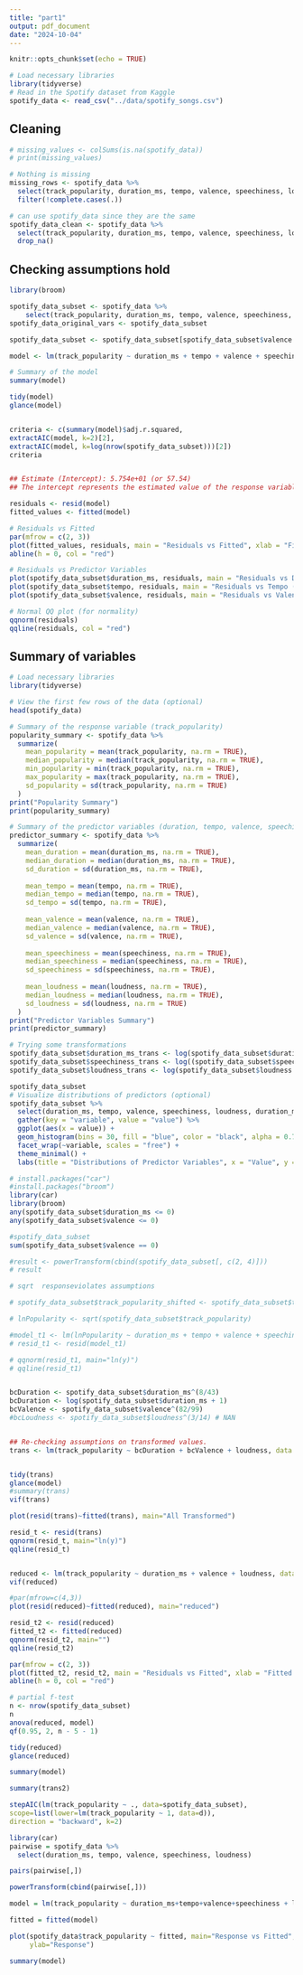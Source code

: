 ```yaml
---
title: "part1"
output: pdf_document
date: "2024-10-04"
---
```


```r
knitr::opts_chunk$set(echo = TRUE)
```

```r
# Load necessary libraries
library(tidyverse)
# Read in the Spotify dataset from Kaggle
spotify_data <- read_csv("../data/spotify_songs.csv")

```

## Cleaning

```r
# missing_values <- colSums(is.na(spotify_data))
# print(missing_values)

# Nothing is missing
missing_rows <- spotify_data %>%
  select(track_popularity, duration_ms, tempo, valence, speechiness, loudness) %>%
  filter(!complete.cases(.))

# can use spotify_data since they are the same
spotify_data_clean <- spotify_data %>%
  select(track_popularity, duration_ms, tempo, valence, speechiness, loudness) %>%
  drop_na()
```

## Checking assumptions hold
```r
library(broom)

spotify_data_subset <- spotify_data %>%
    select(track_popularity, duration_ms, tempo, valence, speechiness, loudness)
spotify_data_original_vars <- spotify_data_subset

spotify_data_subset <- spotify_data_subset[spotify_data_subset$valence != 0, ]

model <- lm(track_popularity ~ duration_ms + tempo + valence + speechiness + loudness, data = spotify_data_subset)

# Summary of the model
summary(model)

tidy(model)
glance(model)


criteria <- c(summary(model)$adj.r.squared,
extractAIC(model, k=2)[2],
extractAIC(model, k=log(nrow(spotify_data_subset)))[2])
criteria


## Estimate (Intercept): 5.754e+01 (or 57.54)
## The intercept represents the estimated value of the response variable, track_popularity, when all predictor variables (duration, tempo, valence, speechiness, loudness) are equal to zero.

```
```r
residuals <- resid(model)
fitted_values <- fitted(model)

# Residuals vs Fitted
par(mfrow = c(2, 3))
plot(fitted_values, residuals, main = "Residuals vs Fitted", xlab = "Fitted values", ylab = "Residuals")
abline(h = 0, col = "red")

# Residuals vs Predictor Variables
plot(spotify_data_subset$duration_ms, residuals, main = "Residuals vs Duration (ms)", xlab = "Duration (ms)", ylab = "Residuals")
plot(spotify_data_subset$tempo, residuals, main = "Residuals vs Tempo (BPM)", xlab = "Tempo (BPM)", ylab = "Residuals")
plot(spotify_data_subset$valence, residuals, main = "Residuals vs Valence", xlab = "Valence", ylab = "Residuals")

# Normal QQ plot (for normality)
qqnorm(residuals)
qqline(residuals, col = "red")
```
## Summary of variables

```r
# Load necessary libraries
library(tidyverse)

# View the first few rows of the data (optional)
head(spotify_data)

# Summary of the response variable (track_popularity)
popularity_summary <- spotify_data %>%
  summarize(
    mean_popularity = mean(track_popularity, na.rm = TRUE),
    median_popularity = median(track_popularity, na.rm = TRUE),
    min_popularity = min(track_popularity, na.rm = TRUE),
    max_popularity = max(track_popularity, na.rm = TRUE),
    sd_popularity = sd(track_popularity, na.rm = TRUE)
  )
print("Popularity Summary")
print(popularity_summary)

# Summary of the predictor variables (duration, tempo, valence, speechiness, loudness)
predictor_summary <- spotify_data %>%
  summarize(
    mean_duration = mean(duration_ms, na.rm = TRUE),
    median_duration = median(duration_ms, na.rm = TRUE),
    sd_duration = sd(duration_ms, na.rm = TRUE),
    
    mean_tempo = mean(tempo, na.rm = TRUE),
    median_tempo = median(tempo, na.rm = TRUE),
    sd_tempo = sd(tempo, na.rm = TRUE),
    
    mean_valence = mean(valence, na.rm = TRUE),
    median_valence = median(valence, na.rm = TRUE),
    sd_valence = sd(valence, na.rm = TRUE),
    
    mean_speechiness = mean(speechiness, na.rm = TRUE),
    median_speechiness = median(speechiness, na.rm = TRUE),
    sd_speechiness = sd(speechiness, na.rm = TRUE),
    
    mean_loudness = mean(loudness, na.rm = TRUE),
    median_loudness = median(loudness, na.rm = TRUE),
    sd_loudness = sd(loudness, na.rm = TRUE)
  )
print("Predictor Variables Summary")
print(predictor_summary)

# Trying some transformations
spotify_data_subset$duration_ms_trans <- log(spotify_data_subset$duration_ms + 1)
spotify_data_subset$speechiness_trans <- log((spotify_data_subset$speechiness + 1e-5) / (1 - spotify_data_subset$speechiness + 1e-5))
spotify_data_subset$loudness_trans <- log(spotify_data_subset$loudness - min(spotify_data_subset$loudness) + 1)

spotify_data_subset
# Visualize distributions of predictors (optional)
spotify_data_subset %>%
  select(duration_ms, tempo, valence, speechiness, loudness, duration_ms_trans, loudness_trans, speechiness_trans) %>%
  gather(key = "variable", value = "value") %>%
  ggplot(aes(x = value)) +
  geom_histogram(bins = 30, fill = "blue", color = "black", alpha = 0.7) +
  facet_wrap(~variable, scales = "free") +
  theme_minimal() +
  labs(title = "Distributions of Predictor Variables", x = "Value", y = "Frequency")

```

```r
# install.packages("car")
#install.packages("broom")
library(car)
library(broom)
any(spotify_data_subset$duration_ms <= 0)
any(spotify_data_subset$valence <= 0)

#spotify_data_subset
sum(spotify_data_subset$valence == 0)

#result <- powerTransform(cbind(spotify_data_subset[, c(2, 4)]))
# result

# sqrt  responseviolates assumptions

# spotify_data_subset$track_popularity_shifted <- spotify_data_subset$track_popularity + + abs(min(spotify_data_subset$track_popularity)) + 1

# lnPopularity <- sqrt(spotify_data_subset$track_popularity)

#model_t1 <- lm(lnPopularity ~ duration_ms + tempo + valence + speechiness + loudness, data = spotify_data_subset)
# resid_t1 <- resid(model_t1)

# qqnorm(resid_t1, main="ln(y)")
# qqline(resid_t1)


bcDuration <- spotify_data_subset$duration_ms^(8/43)
bcDuration <- log(spotify_data_subset$duration_ms + 1)
bcValence <- spotify_data_subset$valence^(82/99)
#bcLoudness <- spotify_data_subset$loudness^(3/14) # NAN


## Re-checking assumptions on transformed values.
trans <- lm(track_popularity ~ bcDuration + bcValence + loudness, data = spotify_data_subset)


tidy(trans)
glance(model)
#summary(trans)
vif(trans)

plot(resid(trans)~fitted(trans), main="All Transformed")

resid_t <- resid(trans)
qqnorm(resid_t, main="ln(y)")
qqline(resid_t)


reduced <- lm(track_popularity ~ duration_ms + valence + loudness, data = spotify_data_subset)
vif(reduced)

#par(mfrow=c(4,3))
plot(resid(reduced)~fitted(reduced), main="reduced")

resid_t2 <- resid(reduced)
fitted_t2 <- fitted(reduced)
qqnorm(resid_t2, main="")
qqline(resid_t2)

par(mfrow = c(2, 3))
plot(fitted_t2, resid_t2, main = "Residuals vs Fitted", xlab = "Fitted values", ylab = "Residuals")
abline(h = 0, col = "red")
```

```r
# partial f-test
n <- nrow(spotify_data_subset)
n
anova(reduced, model) 
qf(0.95, 2, n - 5 - 1)

tidy(reduced)
glance(reduced)
```


```r


summary(model)

summary(trans2)

stepAIC(lm(track_popularity ~ ., data=spotify_data_subset),
scope=list(lower=lm(track_popularity ~ 1, data=d)),
direction = "backward", k=2)
```

```r
library(car)
pairwise = spotify_data %>%
  select(duration_ms, tempo, valence, speechiness, loudness)

pairs(pairwise[,])

powerTransform(cbind(pairwise[,]))

model = lm(track_popularity ~ duration_ms+tempo+valence+speechiness + loudness, spotify_data)

fitted = fitted(model)

plot(spotify_data$track_popularity ~ fitted, main="Response vs Fitted", xlab="Fitted",
     ylab="Response")

summary(model)
```
